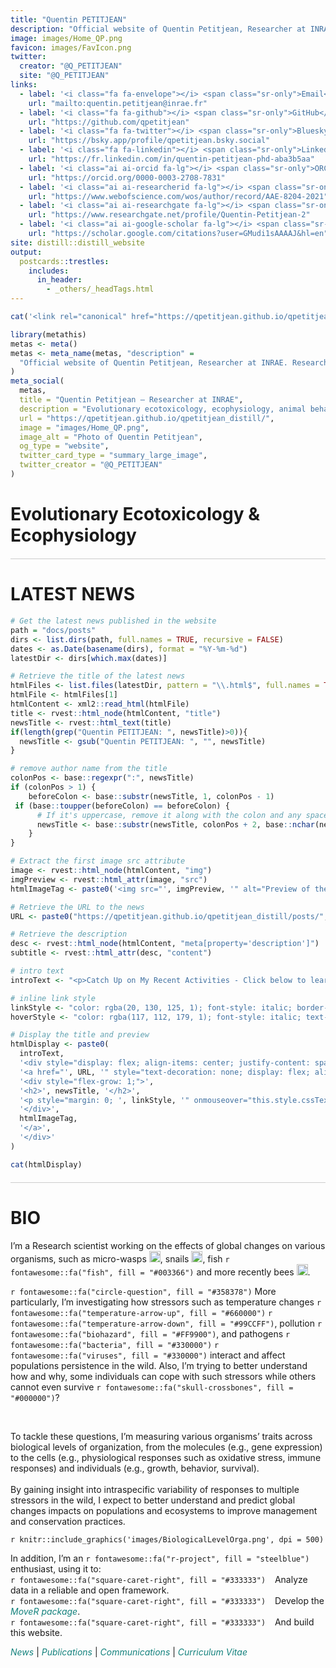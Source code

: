 ```yaml
---
title: "Quentin PETITJEAN"
description: "Official website of Quentin Petitjean, Researcher at INRAE. Evolutionary Ecotoxicology & Ecophysiology"
image: images/Home_QP.png
favicon: images/FavIcon.png
twitter:
  creator: "@Q_PETITJEAN"
  site: "@Q_PETITJEAN"
links:
  - label: '<i class="fa fa-envelope"></i> <span class="sr-only">Email</span>'
    url: "mailto:quentin.petitjean@inrae.fr"
  - label: '<i class="fa fa-github"></i> <span class="sr-only">GitHub</span>'
    url: "https://github.com/qpetitjean"
  - label: '<i class="fa fa-twitter"></i> <span class="sr-only">Bluesky</span>'
    url: "https://bsky.app/profile/qpetitjean.bsky.social"
  - label: '<i class="fa fa-linkedin"></i> <span class="sr-only">LinkedIn</span>'
    url: "https://fr.linkedin.com/in/quentin-petitjean-phd-aba3b5aa"
  - label: '<i class="ai ai-orcid fa-lg"></i> <span class="sr-only">ORCID</span>'
    url: "https://orcid.org/0000-0003-2708-7831"
  - label: '<i class="ai ai-researcherid fa-lg"></i> <span class="sr-only">ResearcherID</span>'
    url: "https://www.webofscience.com/wos/author/record/AAE-8204-2021"
  - label: '<i class="ai ai-researchgate fa-lg"></i> <span class="sr-only">ResearchGate</span>'
    url: "https://www.researchgate.net/profile/Quentin-Petitjean-2"
  - label: '<i class="ai ai-google-scholar fa-lg"></i> <span class="sr-only">Google Scholar</span>'
    url: "https://scholar.google.com/citations?user=GMudi1sAAAAJ&hl=en"
site: distill::distill_website
output:
  postcards::trestles:
    includes:
      in_header:
        - _others/_headTags.html
---
```

```r
cat('<link rel="canonical" href="https://qpetitjean.github.io/qpetitjean_distill/">')

library(metathis)
metas <- meta()
metas <- meta_name(metas, "description" =
  "Official website of Quentin Petitjean, Researcher at INRAE. Research, publications, projects (MoveR), news, and contact."
)
meta_social(
  metas,
  title = "Quentin Petitjean – Researcher at INRAE",
  description = "Evolutionary ecotoxicology, ecophysiology, animal behavior",
  url = "https://qpetitjean.github.io/qpetitjean_distill/",
  image = "images/Home_QP.png",
  image_alt = "Photo of Quentin Petitjean",
  og_type = "website",
  twitter_card_type = "summary_large_image",
  twitter_creator = "@Q_PETITJEAN"
)
```

# Evolutionary Ecotoxicology & Ecophysiology

<div style="border-top: 1px solid #cccccc; width: 100%; margin: 20px 0;"></div>

# LATEST NEWS

```r
# Get the latest news published in the website
path = "docs/posts"
dirs <- list.dirs(path, full.names = TRUE, recursive = FALSE)
dates <- as.Date(basename(dirs), format = "%Y-%m-%d")
latestDir <- dirs[which.max(dates)]

# Retrieve the title of the latest news
htmlFiles <- list.files(latestDir, pattern = "\\.html$", full.names = TRUE)
htmlFile <- htmlFiles[1]
htmlContent <- xml2::read_html(htmlFile)
title <- rvest::html_node(htmlContent, "title")
newsTitle <- rvest::html_text(title)
if(length(grep("Quentin PETITJEAN: ", newsTitle)>0)){
  newsTitle <- gsub("Quentin PETITJEAN: ", "", newsTitle)
}

# remove author name from the title 
colonPos <- base::regexpr(":", newsTitle)
if (colonPos > 1) {
    beforeColon <- base::substr(newsTitle, 1, colonPos - 1)
 if (base::toupper(beforeColon) == beforeColon) {
      # If it's uppercase, remove it along with the colon and any space after it
      newsTitle <- base::substr(newsTitle, colonPos + 2, base::nchar(newsTitle))
    }
}

# Extract the first image src attribute
image <- rvest::html_node(htmlContent, "img")
imgPreview <- rvest::html_attr(image, "src")
htmlImageTag <- paste0('<img src="', imgPreview, '" alt="Preview of the latest news', '" style="height: 180px; margin-left: 10px; vertical-align: middle;">')

# Retrieve the URL to the news
URL <- paste0("https://qpetitjean.github.io/qpetitjean_distill/posts/", basename(latestDir))

# Retrieve the description
desc <- rvest::html_node(htmlContent, "meta[property='description']")
subtitle <- rvest::html_attr(desc, "content")

# intro text
introText <- "<p>Catch Up on My Recent Activities - Click below to learn more.</p>"

# inline link style
linkStyle <- "color: rgba(20, 130, 125, 1); font-style: italic; border-bottom: 0px; text-decoration: none; margin-right: 0px; margin-left: 0px;"
hoverStyle <- "color: rgba(117, 112, 179, 1); font-style: italic; text-decoration: none; border-bottom: 0px;"

# Display the title and preview
htmlDisplay <- paste0(
  introText,
  '<div style="display: flex; align-items: center; justify-content: space-between;">',
  '<a href="', URL, '" style="text-decoration: none; display: flex; align-items: center; width: 100%;">',
  '<div style="flex-grow: 1;">',
  '<h2>', newsTitle, '</h2>',
  '<p style="margin: 0; ', linkStyle, '" onmouseover="this.style.cssText=\'', hoverStyle, '\'" onmouseout="this.style.cssText=\'', linkStyle, '\'">', subtitle, '</p>',
  '</div>',
  htmlImageTag,
  '</a>',
  '</div>'
)

cat(htmlDisplay)

```

<div style="border-top: 1px solid #cccccc; width: 100%; margin: 20px 0;"></div>

# BIO
<p class="plain-text">
I'm a Research scientist working on the effects of global changes on various organisms, such as micro-wasps <img src="https://icon-library.com/images/fly-icon/fly-icon-29.jpg" height="18px" width="18px" />, snails <img src="https://cdn-icons-png.flaticon.com/512/616/616636.png" height="18px" width="18px" />, fish `r fontawesome::fa("fish", fill = "#003366")` and more recently bees <img src="https://icon-library.com/images/bumblebee-icon/bumblebee-icon-0.jpg" height="18px" width="18px" />.
</p> 
<p class="plain-text">
`r fontawesome::fa("circle-question", fill = "#358378")` More particularly, I'm investigating how stressors such as temperature changes `r fontawesome::fa("temperature-arrow-up", fill = "#660000")` `r fontawesome::fa("temperature-arrow-down", fill = "#99CCFF")`, pollution `r fontawesome::fa("biohazard", fill = "#FF9900")`, and pathogens `r fontawesome::fa("bacteria", fill = "#330000")` `r fontawesome::fa("viruses", fill = "#330000")` interact and affect populations persistence in the wild. Also, I'm trying to better understand how and why, some individuals can cope with such stressors while others cannot even survive `r fontawesome::fa("skull-crossbones", fill = "#000000")`? 
</p> 
<div class = "row">
<div class = "col-md-6">
<br/>
<p class="plain-text">
To tackle these questions, I'm measuring various organisms' traits across biological levels of organization, from the molecules (e.g., gene expression) to the cells (e.g., physiological responses such as oxidative stress, immune responses) and individuals (e.g., growth, behavior, survival). <br/><br/>
By gaining insight into intraspecific variability of responses to multiple stressors in the wild, I expect to better understand and predict global changes impacts on populations and ecosystems to improve management and conservation practices.
</p>
</div>

<div class = "col-md-6">
`r knitr::include_graphics('images/BiologicalLevelOrga.png', dpi = 500)`
</div>
</div>
<p class="plain-text">
In addition, I'm an `r fontawesome::fa("r-project", fill = "steelblue")` enthusiast, using it to: <br/>
`r fontawesome::fa("square-caret-right", fill = "#333333")` &ensp; Analyze data in a reliable and open framework. <br/>
`r fontawesome::fa("square-caret-right", fill = "#333333")` &ensp; Develop the <a href="https://qpetitjean.github.io/MoveR/index.html"style="color:rgba(20, 130, 125, 1); font-style: italic; border-bottom: 0px; text-decoration: none; margin-right: 0px; margin-left: 0px;">MoveR package</a>. <br/>
`r fontawesome::fa("square-caret-right", fill = "#333333")` &ensp; And build this website. <br/>
</p>
</div>
<div class="d-appendix">
</div>

<nav>
  <a href="/qpetitjean_distill/news.html" style="color:rgba(20, 130, 125, 1); font-style: italic; border-bottom: 0px; text-decoration: none; margin-right: 0px; margin-left: 0px;">News</a> |
  <a href="/qpetitjean_distill/publications.html" style="color:rgba(20, 130, 125, 1); font-style: italic; border-bottom: 0px; text-decoration: none; margin-right: 0px; margin-left: 0px;">Publications</a> |
  <a href="/qpetitjean_distill/communications.html" style="color:rgba(20, 130, 125, 1); font-style: italic; border-bottom: 0px; text-decoration: none; margin-right: 0px; margin-left: 0px;">Communications</a> |
  <a href="/qpetitjean_distill/cv.html" style="color:rgba(20, 130, 125, 1); font-style: italic; border-bottom: 0px; text-decoration: none; margin-right: 0px; margin-left: 0px;">Curriculum Vitae </a>
</nav>

<html lang="en">